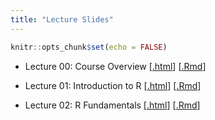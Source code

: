 ```yaml
---
title: "Lecture Slides"
---
```


```r
knitr::opts_chunk$set(echo = FALSE)
```

* Lecture 00: Course Overview [[.html](files/slides/00_course-overview.html)] [[.Rmd](https://raw.githubusercontent.com/svteichman/STAT302-SPR2022/main/files/slides/00_course-overview.Rmd)]

* Lecture 01: Introduction to R [[.html](files/slides/01_intro-to-R.html)] [[.Rmd](https://raw.githubusercontent.com/svteichman/STAT302-SPR2022/main/files/slides/01_intro-to-R.Rmd)]

* Lecture 02: R Fundamentals [[.html](files/slides/02_fundamentals.html)] [[.Rmd](https://raw.githubusercontent.com/svteichman/STAT302-SPR2022/main/files/slides/02_fundamentals.Rmd)]

\begin{comment}

* Lecture 03: Data Visualization and Manipulation [[.html](files/slides/03_datavizmanip.html)] [[.Rmd](https://raw.githubusercontent.com/svteichman/STAT302-SPR2022/main/files/slides/03_datavizmanip.Rmd)]


* Lecture 04: Strings, Factors, and Dates [[.html](files/slides/04_stringsfactors.html)] [[.Rmd](https://raw.githubusercontent.com/svteichman/STAT302-SPR2022/main/files/slides/04_stringsfactors.Rmd)]

* Lecture 05: Multivariate Data and PCA [[.html](files/slides/05_pca.html)] [[.Rmd](https://raw.githubusercontent.com/svteichman/STAT302-SPR2022/main/files/slides/05_pca.Rmd)]

* Lecture 06: Regression and Inference [[.html](files/slides/06_inference.html)] [[.Rmd](https://raw.githubusercontent.com/svteichman/STAT302-SPR2022/main/files/slides/06_inference.Rmd)]

* Lecture 07: Simulation [[.html](files/slides/07_simulation.html)] [[.Rmd](https://raw.githubusercontent.com/svteichman/STAT302-SPR2022/main/files/slides/07_simulation.Rmd)]

* Lecture 08: Application: Resampling [[.html](files/slides/08_resample-bayes.html)] [[.Rmd](https://raw.githubusercontent.com/svteichman/STAT302-SPR2022/main/files/slides/08_resample-bayes.html)]

* Lecture 09: Debugging and Git [[.html](files/slides/09_debuggit.html)] [[.Rmd](https://raw.githubusercontent.com/svteichman/STAT302-SPR2022/main/files/slides/09_debuggit.html)]


* Lecture 10: Prediction [[.html](files/slides/10_prediction.html)] [[.Rmd](https://raw.githubusercontent.com/svteichman/STAT302-SPR2022/main/files/slides/10_prediction.html)]

* Lecture 11: R Package Development [[.html](files/slides/11_package.html)] [[.Rmd](https://raw.githubusercontent.com/svteichman/STAT302-SPR2022/main/files/slides/11_package.html)]



\end{comment}

